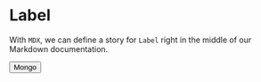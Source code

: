 <!-- Label.stories.mdx -->



<Meta title="Tooltip" component={Tooltip} />

# Label

With `MDX`, we can define a story for `Label` right in the middle of our Markdown documentation.

<Canvas>
  <Story name="Main">
    <Tooltip text="asdsd sd asdoasdkasd">
      <button>Mongo</button>
    </Tooltip>
  </Story>
</Canvas>



